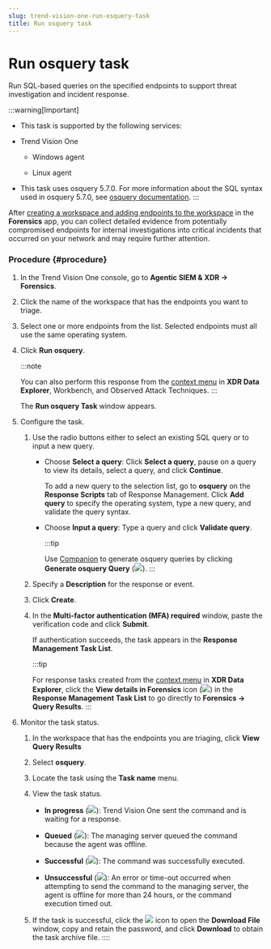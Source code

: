 ```yaml
---
slug: trend-vision-one-run-osquery-task
title: Run osquery task
---
```

# Run osquery task

Run SQL-based queries on the specified endpoints to support threat investigation and incident response.

:::warning[Important]

- This task is supported by the following services:

- Trend Vision One

  - Windows agent

  - Linux agent

- This task uses osquery 5.7.0. For more information about the SQL syntax used in osquery 5.7.0, see [osquery documentation](https://osquery.io/schema/5.7.0).
:::

After [creating a workspace and adding endpoints to the workspace](workspaces.mdx) in the **Forensics** app, you can collect detailed evidence from potentially compromised endpoints for internal investigations into critical incidents that occurred on your network and may require further attention.

### Procedure {#procedure}

1.  In the Trend Vision One console, go to **Agentic SIEM & XDR → Forensics**.

2.  Click the name of the workspace that has the endpoints you want to triage.

3.  Select one or more endpoints from the list. Selected endpoints must all use the same operating system.

4.  Click **Run osquery**.

    :::note

    You can also perform this response from the [context menu](context-menu.mdx) in **XDR Data Explorer**, Workbench, and Observed Attack Techniques.
    :::

    The **Run osquery Task** window appears.

5.  Configure the task.

    1.  Use the radio buttons either to select an existing SQL query or to input a new query.

        - Choose **Select a query**: Click **Select a query**, pause on a query to view its details, select a query, and click **Continue**.

          To add a new query to the selection list, go to **osquery** on the **Response Scripts** tab of Response Management. Click **Add query** to specify the operating system, type a new query, and validate the query syntax.

        - Choose **Input a query**: Type a query and click **Validate query**.

          :::tip

          Use [Companion](companion.mdx) to generate osquery queries by clicking **Generate osquery Query** (![](/images/companion_icon=ebfb1301-169d-4687-b329-7c6b4e235192.webp)).
          :::

    2.  Specify a **Description** for the response or event.

    3.  Click **Create**.

    4.  In the **Multi-factor authentication (MFA) required** window, paste the verification code and click **Submit**.

        If authentication succeeds, the task appears in the **Response Management** **Task List**.

        :::tip

        For response tasks created from the [context menu](context-menu.mdx) in **XDR Data Explorer**, click the **View details in Forensics** icon (![](/images/export_icon=GUID-88c87c83-f1e1-465e-9d60-9ba4a60f6849.webp)) in the **Response Management** **Task List** to go directly to **Forensics → Query Results**.
        :::

6.  Monitor the task status.

    1.  In the workspace that has the endpoints you are triaging, click **View Query Results**

    2.  Select **osquery**.

    3.  Locate the task using the **Task name** menu.

    4.  View the task status.

        - **In progress** (![](/images/in_progress=GUID-A55897DB-3DEA-4F5C-B7F9-70B3D7FB9EDE=1=en-us=Low.webp)): Trend Vision One sent the command and is waiting for a response.

        - **Queued** (![](/images/queued=GUID-65C0DF81-E50D-4D51-9602-2E9B7A0E5F14=1=en-us=Low.webp)): The managing server queued the command because the agent was offline.

        - **Successful** (![](/images/successful=GUID-1E31AD86-DE2E-48B5-85F7-7C78A3E8BB11=1=en-us=Low.webp)): The command was successfully executed.

        - **Unsuccessful** (![](/images/error=5cc21722-7ceb-480c-b9c2-a47d420cf1cc.webp)): An error or time-out occurred when attempting to send the command to the managing server, the agent is offline for more than 24 hours, or the command execution timed out.

    5.  If the task is successful, click the ![](/images/download_icon=5c7476c2-cf15-4572-b7cd-5fc67a57d22f.webp) icon to open the **Download File** window, copy and retain the password, and click **Download** to obtain the task archive file.
::::

